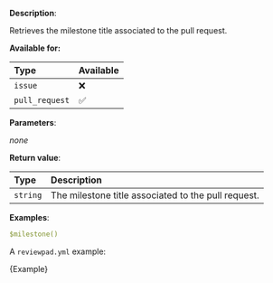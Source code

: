 
**Description**:

Retrieves the milestone title associated to the pull request.

**Available for:**

| Type           | Available |
| :------------- | :-------- |
| `issue`        | ❌        |
| `pull_request` | ✅        |

**Parameters**:

_none_

**Return value**:

| Type     | Description                                         |
| :------- | :-------------------------------------------------- |
| `string` | The milestone title associated to the pull request. |

**Examples**:

```yml
$milestone()
```

A `reviewpad.yml` example:

<CodeBlock language="yml">{Example}</CodeBlock>
